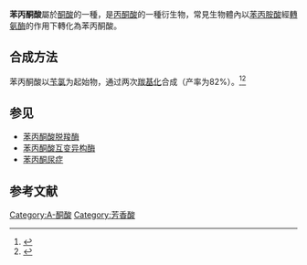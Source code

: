 {{chembox
| verifiedrevid = 393617427
|ImageFile=phenylpyruvic acid.png
|ImageSize=200px
|IUPACName=2-氧代-3-苯基丙酸（2-Oxo-3-phenylpropanoic acid）
|OtherNames=苯丙酮酸；3-苯丙酮酸；<!--Keto-phenylpyruvate；--><math>\beta</math>-苯丙酮酸
|Section1={{Chembox Identifiers
| CASNo = 156-06-9
| CASNo_Ref = {{cascite|correct|??}}
|   PubChem = 997
|   SMILES = C1=CC=C(C=C1)CC(=O)C(=O)O
|  ChEBI_Ref  = {{ebicite|changed|EBI}}|  ChEBI  =  30851
|  StdInChI_Ref  = {{stdinchicite|changed|chemspider}}|  StdInChI  =  1S/C9H8O3/c10-8(9(11)12)6-7-4-2-1-3-5-7/h1-5H,6H2,(H,11,12)
|  StdInChIKey_Ref  = {{stdinchicite|changed|chemspider}}|  StdInChIKey  =  InChIKey=BTNMPGBKDVTSJY-UHFFFAOYSA-N
|  ChemSpiderID_Ref  = {{chemspidercite|changed|chemspider}}|  ChemSpiderID  =  972
}}
|Section2={{Chembox Properties
|  C = 9 | H = 8 | O = 3 
|  Appearance=
|  Density=
|  MeltingPt=155°C（分解） 
|  BoilingPt=
|  Solubility=
  }}
|Section3={{Chembox Hazards
|  MainHazards=
|  FlashPt=
|  Autoignition=
  }}
}}

'''苯丙酮酸'''屬於[[酮酸|酮酸]]的一種，是[[丙酮酸|丙酮酸]]的一種衍生物，常見生物體內以[[苯丙胺酸|苯丙胺酸]]經[[轉氨酶|轉氨酶]]的作用下轉化為苯丙酮酸。

==合成方法==
苯丙酮酸以[[氯化苄|苄氯]]为起始物，通过两次[[羰基化|羰基化]]合成（产率为82%）。<ref>{{cite web|last1=Wolfram|first1=Joachim|title=Preparation of α-keto-carboxylic acids from acyl halides|url=http://www.google.com/patents/US4481369?dq=4481369&hl=en&sa=X&ei=YxKNU_DvF4PaoASJ4IKwDA&ved=0CCgQ6AEwAA|website=Google Patents US4481368 & US4481369|publisher=Ethyl Corporation|access-date=2014-07-14|archive-date=2016-06-10|archive-url=https://web.archive.org/web/20160610201547/http://www.google.com/patents/US4481369?dq=4481369&hl=en&sa=X&ei=YxKNU_DvF4PaoASJ4IKwDA&ved=0CCgQ6AEwAA|dead-url=no}}</ref><ref>{{cite journal|last1=Werner Bertleff, Michael Roeper, & Xavier Sava|title=Carbonylation|journal=Ullmann's Encyclopedia of Industrial Chemistry|date=2007|page=pg.19|doi=10.1002/14356007.a05_217.pub2|accessdate=2 June 2014}}</ref>

==参见==
* [[苯丙酮酸脱羧酶|苯丙酮酸脱羧酶]]
* [[苯丙酮酸互变异构酶|苯丙酮酸互变异构酶]]
* [[苯丙酮尿症|苯丙酮尿症]]

== 参考文献 ==
{{Reflist}}

{{Organic-compound-stub}}

[[Category:Α-酮酸|Category:Α-酮酸]]
[[Category:芳香酸|Category:芳香酸]]